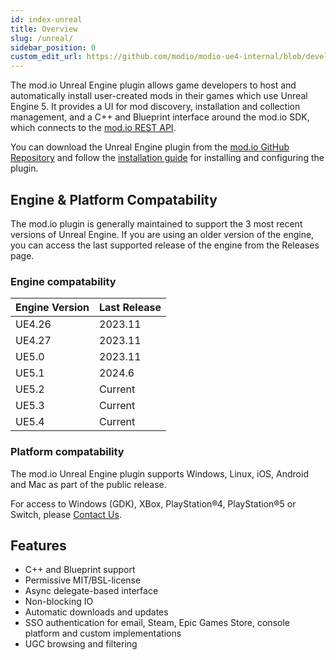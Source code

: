 ```yaml
---
id: index-unreal
title: Overview
slug: /unreal/
sidebar_position: 0
custom_edit_url: https://github.com/modio/modio-ue4-internal/blob/develop/Plugins/Modio/Doc/index.mdx
---
```


The mod.io Unreal Engine plugin allows game developers to host and automatically install user-created mods in their games which use Unreal Engine 5. It provides a UI for mod discovery, installation and collection management, and a C++ and Blueprint interface around the mod.io SDK, which connects to the [mod.io REST API](https://docs.mod.io/restapiref/).

You can download the Unreal Engine plugin from the [mod.io GitHub Repository](https://github.com/modio/modio-ue) and follow the [installation guide](installation-and-setup) for installing and configuring the plugin.

## Engine & Platform Compatability

The mod.io plugin is generally maintained to support the 3 most recent versions of Unreal Engine. If you are using an older version of the engine, you can access the last supported release of the engine from the Releases page.

### Engine compatability

|Engine Version | Last Release |
|---|---|
|UE4.26 | 2023.11 |
|UE4.27 | 2023.11 |
|UE5.0 | 2023.11 |
|UE5.1 | 2024.6 |
|UE5.2 | Current |
|UE5.3 | Current |
|UE5.4 | Current |

### Platform compatability

The mod.io Unreal Engine plugin supports Windows, Linux, iOS, Android and Mac as part of the public release.

For access to Windows (GDK), XBox, PlayStation&reg;4, PlayStation&reg;5 or Switch, please [Contact Us](/support/contacts).

## Features

* C++ and Blueprint support
* Permissive MIT/BSL-license
* Async delegate-based interface
* Non-blocking IO
* Automatic downloads and updates
* SSO authentication for email, Steam, Epic Games Store, console platform and custom implementations
* UGC browsing and filtering